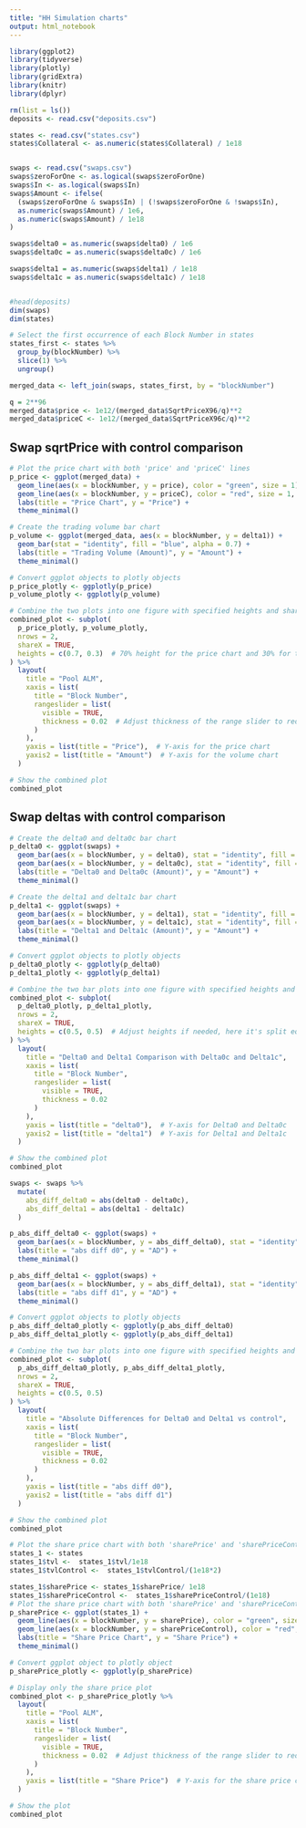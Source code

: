```yaml
---
title: "HH Simulation charts"
output: html_notebook
---
```



```r
library(ggplot2)
library(tidyverse)
library(plotly)
library(gridExtra)
library(knitr)
library(dplyr)
```


```r
rm(list = ls())
deposits <- read.csv("deposits.csv")

states <- read.csv("states.csv")
states$Collateral <- as.numeric(states$Collateral) / 1e18


swaps <- read.csv("swaps.csv")
swaps$zeroForOne <- as.logical(swaps$zeroForOne)
swaps$In <- as.logical(swaps$In)
swaps$Amount <- ifelse(
  (swaps$zeroForOne & swaps$In) | (!swaps$zeroForOne & !swaps$In),
  as.numeric(swaps$Amount) / 1e6,
  as.numeric(swaps$Amount) / 1e18
)

swaps$delta0 = as.numeric(swaps$delta0) / 1e6
swaps$delta0c = as.numeric(swaps$delta0c) / 1e6

swaps$delta1 = as.numeric(swaps$delta1) / 1e18
swaps$delta1c = as.numeric(swaps$delta1c) / 1e18


#head(deposits)
dim(swaps)
dim(states)
```

```r
# Select the first occurrence of each Block Number in states
states_first <- states %>%
  group_by(blockNumber) %>%
  slice(1) %>%
  ungroup()

merged_data <- left_join(swaps, states_first, by = "blockNumber")
```


```r
q = 2**96
merged_data$price <- 1e12/(merged_data$SqrtPriceX96/q)**2
merged_data$priceC <- 1e12/(merged_data$SqrtPriceX96c/q)**2
```


## Swap sqrtPrice with control comparison
```r
# Plot the price chart with both 'price' and 'priceC' lines
p_price <- ggplot(merged_data) +
  geom_line(aes(x = blockNumber, y = price), color = "green", size = 1) +
  geom_line(aes(x = blockNumber, y = priceC), color = "red", size = 1, linetype = "dashed") +  # Add 'priceC' line
  labs(title = "Price Chart", y = "Price") +
  theme_minimal()

# Create the trading volume bar chart
p_volume <- ggplot(merged_data, aes(x = blockNumber, y = delta1)) +
  geom_bar(stat = "identity", fill = "blue", alpha = 0.7) +
  labs(title = "Trading Volume (Amount)", y = "Amount") +
  theme_minimal()

# Convert ggplot objects to plotly objects
p_price_plotly <- ggplotly(p_price)
p_volume_plotly <- ggplotly(p_volume)

# Combine the two plots into one figure with specified heights and shared x-axis
combined_plot <- subplot(
  p_price_plotly, p_volume_plotly,
  nrows = 2,
  shareX = TRUE,
  heights = c(0.7, 0.3)  # 70% height for the price chart and 30% for the volume chart
) %>%
  layout(
    title = "Pool ALM",
    xaxis = list(
      title = "Block Number", 
      rangeslider = list(
        visible = TRUE, 
        thickness = 0.02  # Adjust thickness of the range slider to reduce height
      )
    ),
    yaxis = list(title = "Price"),  # Y-axis for the price chart
    yaxis2 = list(title = "Amount")  # Y-axis for the volume chart
  )

# Show the combined plot
combined_plot
```


## Swap deltas with control comparison
```r
# Create the delta0 and delta0c bar chart
p_delta0 <- ggplot(swaps) +
  geom_bar(aes(x = blockNumber, y = delta0), stat = "identity", fill = "green", alpha = 0.7) +
  geom_bar(aes(x = blockNumber, y = delta0c), stat = "identity", fill = "orange", alpha = 0.5) +
  labs(title = "Delta0 and Delta0c (Amount)", y = "Amount") +
  theme_minimal()

# Create the delta1 and delta1c bar chart
p_delta1 <- ggplot(swaps) +
  geom_bar(aes(x = blockNumber, y = delta1), stat = "identity", fill = "blue", alpha = 0.7) +
  geom_bar(aes(x = blockNumber, y = delta1c), stat = "identity", fill = "purple", alpha = 0.5) +
  labs(title = "Delta1 and Delta1c (Amount)", y = "Amount") +
  theme_minimal()

# Convert ggplot objects to plotly objects
p_delta0_plotly <- ggplotly(p_delta0)
p_delta1_plotly <- ggplotly(p_delta1)

# Combine the two bar plots into one figure with specified heights and shared x-axis
combined_plot <- subplot(
  p_delta0_plotly, p_delta1_plotly,
  nrows = 2,
  shareX = TRUE,
  heights = c(0.5, 0.5)  # Adjust heights if needed, here it's split equally
) %>%
  layout(
    title = "Delta0 and Delta1 Comparison with Delta0c and Delta1c",
    xaxis = list(
      title = "Block Number",
      rangeslider = list(
        visible = TRUE,
        thickness = 0.02
      )
    ),
    yaxis = list(title = "delta0"),  # Y-axis for Delta0 and Delta0c
    yaxis2 = list(title = "delta1")  # Y-axis for Delta1 and Delta1c
  )

# Show the combined plot
combined_plot
```
```r
swaps <- swaps %>%
  mutate(
    abs_diff_delta0 = abs(delta0 - delta0c),
    abs_diff_delta1 = abs(delta1 - delta1c)
  )

p_abs_diff_delta0 <- ggplot(swaps) +
  geom_bar(aes(x = blockNumber, y = abs_diff_delta0), stat = "identity", fill = "green", alpha = 0.7) +
  labs(title = "abs diff d0", y = "AD") +
  theme_minimal()

p_abs_diff_delta1 <- ggplot(swaps) +
  geom_bar(aes(x = blockNumber, y = abs_diff_delta1), stat = "identity", fill = "blue", alpha = 0.7) +
  labs(title = "abs diff d1", y = "AD") +
  theme_minimal()

# Convert ggplot objects to plotly objects
p_abs_diff_delta0_plotly <- ggplotly(p_abs_diff_delta0)
p_abs_diff_delta1_plotly <- ggplotly(p_abs_diff_delta1)

# Combine the two bar plots into one figure with specified heights and shared x-axis
combined_plot <- subplot(
  p_abs_diff_delta0_plotly, p_abs_diff_delta1_plotly,
  nrows = 2,
  shareX = TRUE,
  heights = c(0.5, 0.5)
) %>%
  layout(
    title = "Absolute Differences for Delta0 and Delta1 vs control",
    xaxis = list(
      title = "Block Number",
      rangeslider = list(
        visible = TRUE,
        thickness = 0.02
      )
    ),
    yaxis = list(title = "abs diff d0"),
    yaxis2 = list(title = "abs diff d1")
  )

# Show the combined plot
combined_plot
```
```r
# Plot the share price chart with both 'sharePrice' and 'sharePriceControl' lines
states_1 <- states
states_1$tvl <-  states_1$tvl/1e18
states_1$tvlControl <-  states_1$tvlControl/(1e18*2)

states_1$sharePrice <- states_1$sharePrice/ 1e18
states_1$sharePriceControl <-  states_1$sharePriceControl/(1e18)
# Plot the share price chart with both 'sharePrice' and 'sharePriceControl' lines
p_sharePrice <- ggplot(states_1) +
  geom_line(aes(x = blockNumber, y = sharePrice), color = "green", size = 1) +
  geom_line(aes(x = blockNumber, y = sharePriceControl), color = "red", size = 1, linetype = "dashed") +
  labs(title = "Share Price Chart", y = "Share Price") +
  theme_minimal()

# Convert ggplot object to plotly object
p_sharePrice_plotly <- ggplotly(p_sharePrice)

# Display only the share price plot
combined_plot <- p_sharePrice_plotly %>%
  layout(
    title = "Pool ALM",
    xaxis = list(
      title = "Block Number", 
      rangeslider = list(
        visible = TRUE, 
        thickness = 0.02  # Adjust thickness of the range slider to reduce height
      )
    ),
    yaxis = list(title = "Share Price")  # Y-axis for the share price chart
  )

# Show the plot
combined_plot

```

